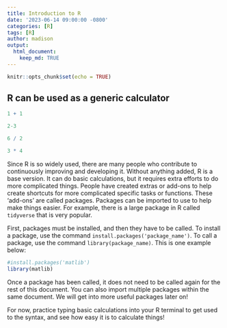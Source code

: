 ```yaml
---
title: Introduction to R
date: '2023-06-14 09:00:00 -0800'
categories: [R]
tags: [R]
author: madison
output:
  html_document:
    keep_md: TRUE
---
```


```r
knitr::opts_chunk$set(echo = TRUE)
```

## R can be used as a generic calculator

```r
1 + 1
```



```r
2-3
```



```r
6 / 2
```



```r
3 * 4
```



Since R is so widely used, there are many people who contribute to continuously improving and developing it. Without anything added, R is a base version. It can do basic calculations, but it requires extra efforts to do more complicated things. People have created extras or add-ons to help create shortcuts for more complicated specific tasks or functions. These 'add-ons' are called packages. Packages can be imported to use to help make things easier. For example, there is a large package in R called `tidyverse` that is very popular. 

First, packages must be installed, and then they have to be called. To install a package, use the command `install.packages('package_name')`. To call a package, use the command `library(package_name)`. This is one example below:

```r
#install.packages('matlib')
library(matlib)
```

Once a package has been called, it does not need to be called again for the rest of this document. You can also import multiple packages within the same document. We will get into more useful packages later on!

For now, practice typing basic calculations into your R terminal to get used to the syntax, and see how easy it is to calculate things!
